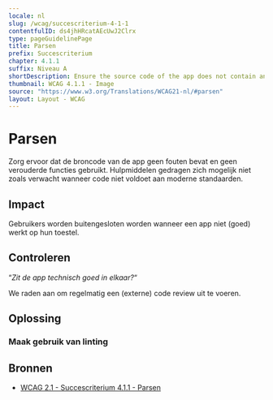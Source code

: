 ```yaml
---
locale: nl
slug: /wcag/succescriterium-4-1-1
contentfulID: ds4jhHRcatAEcUwJ2Clrx
type: pageGuidelinePage
title: Parsen
prefix: Succescriterium
chapter: 4.1.1
suffix: Niveau A
shortDescription: Ensure the source code of the app does not contain any errors and does not use any deprecated functions.
thumbnail: WCAG 4.1.1 - Image
source: "https://www.w3.org/Translations/WCAG21-nl/#parsen"
layout: Layout - WCAG
---
```


# Parsen

Zorg ervoor dat de broncode van de app geen fouten bevat en geen verouderde functies gebruikt. Hulpmiddelen gedragen zich mogelijk niet zoals verwacht wanneer code niet voldoet aan moderne standaarden.

## Impact

Gebruikers worden buitengesloten worden wanneer een app niet (goed) werkt op hun toestel.

## Controleren

“*Zit de app technisch goed in elkaar?*“

We raden aan om regelmatig een (externe) code review uit te voeren.

## Oplossing

### Maak gebruik van linting

<CodeSample id="linting" locale="nl"/>

## Bronnen

- [WCAG 2.1 - Succescriterium 4.1.1 - Parsen](https://www.w3.org/Translations/WCAG21-nl/#parsen)